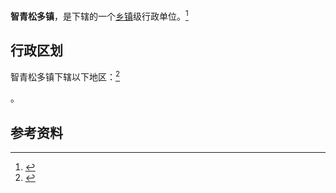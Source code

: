 {{中国乡级行政区|63/26/25/100/000}}

'''智青松多镇'''，是{{PRC admin/fullname|63/26/25/100/000|3}}下辖的一个[[乡镇|乡镇]]级行政单位。<ref>{{PRC admin/ref sgc|{{PRC admin/parent|63/26/25/100/000}}}}</ref>

== 行政区划 ==

智青松多镇下辖以下地区：<ref>{{PRC admin/ref sgc|63/26/25/100/000}}</ref>

{{PRC admin/children|63/26/25/100/000}}。

== 参考资料 ==

{{reflist}}

{{行政区划小作品}}
{{PRC admin/navcat|63/26/25/100/000}}